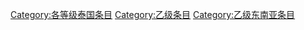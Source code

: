 {{empty category}}
{{Articles by Quality|topic=泰国|project=泰国|format=TOC}}

{{catmore1|[[Wikipedia:泰国專題|Wikipedia:泰国專題]]}}
[[Category:各等级泰国条目|Category:各等级泰国条目]]
[[Category:乙级条目|Category:乙级条目]]
[[Category:乙级东南亚条目|Category:乙级东南亚条目]]